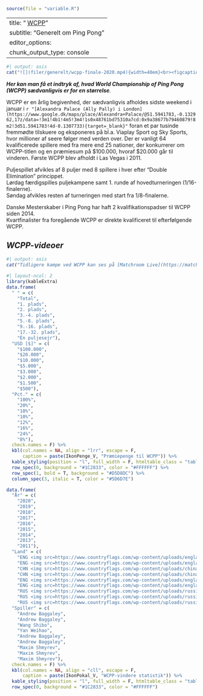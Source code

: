 ```r
source(file = "variable.R")
```

---
title: "<iconify-icon icon=mdi:earth></iconify-icon> <u>WCPP</u>"
subtitle: "Generelt om Ping Pong"
editor_options: 
  chunk_output_type: console
---

```r
#| output: asis
cat("![](filer/generelt/wcpp-finale-2020.mp4){width=40em}<br><figcaption><i style=font-size:80%>Videoklip af duel fra WCPP-finalen 2020. Kampen endte 15-14 i afgørende sæt til Andrew Baggaley, England mod Alexander Flemming, Tyskland. Hele kampen kan ses på Youtube [<b>HER</b>](https://www.youtube.com/watch?v=q2f9eDg8WHo){target=_blank}.</i></figcaption><p><p>")
```

***Her kan man få et indtryk af, hvad World Championship of Ping Pong (WCPP) sædvanligvis er for en størrelse**.*

WCPP er en årlig begivenhed, der sædvanligvis afholdes sidste weekend i januar i `r "[Alexandra Palace (Ally Pally) i London](https://www.google.dk/maps/place/Alexandra+Palace/@51.5941783,-0.132962,17z/data=!3m1!4b1!4m5!3m4!1s0x48761bd75310a7cd:0x9a38677b79460879!8m2!3d51.5941783!4d-0.1307733){target=_blank}"` foran et par tusinde fremmødte tilskuere og eksponeres på bl.a. Viaplay Sport og Sky Sports, hvor millioner af seere følger med verden over. Der er vanligt 64 kvalificerede spillere med fra mere end 25 nationer, der konkurrerer om WCPP-titlen og en præmiesum på \$100.000, hvoraf \$20.000 går til vinderen. Første WCPP blev afholdt i Las Vegas i 2011.

Puljespillet afvikles af 8 puljer med 8 spillere i hver efter "Double Elimination" princippet.\
Lørdag færdigspilles puljekampene samt 1. runde af hovedturneringen (1/16-finalerne).\
Søndag afvikles resten af turneringen med start fra 1/8-finalerne.

Danske Mesterskaber i Ping Pong har haft 2 kvalifikationspadser til WCPP siden 2014.\
Kvartfinalister fra foregående WCPP er direkte kvalificeret til efterfølgende WCPP.

::: {.callout-note style="font-style:italic"}
## WCPP-videoer

```r
#| output: asis
cat("Tidligere kampe ved WCPP kan ses på [Matchroom Live](https://matchroom.live/sports/ping_pong){target=_blank} (gratis bruger kan oprettes) eller YouTube-kanalen [Matchroom Multi Sport](https://www.youtube.com/channel/UCQ8cM7o5Gu9l9G3fDP5Xpsg){target=_blank}.")
```
:::

```r
#| layout-ncol: 2
library(kableExtra)
data.frame(
  " " = c(
    "Total",
    "1. plads",
    "2. plads",
    "3.-4. plads",
    "5.-8. plads",
    "9.-16. plads",
    "17.-32. plads",
    "Én puljesejr"),
  "USD [$]" = c(
    "$100.000",
    "$20.000",
    "$10.000",
    "$5.000",
    "$3.000",
    "$2.000",
    "$1.500",
    "$500"),
  "Pct." = c(
    "100%",
    "20%",
    "10%",
    "10%",
    "12%",
    "16%",
    "24%",
    "8%"),
  check.names = F) %>%
  kbl(col.names = NA, align = "lrr", escape = F,
      caption = paste(IkonPenge_V, "Præmiepenge til WCPP")) %>%
  kable_styling(position = "l", full_width = F, htmltable_class = "table-condensed") %>%
  row_spec(0, background = "#1C2833", color = "#FFFFFF") %>%
  row_spec(1, bold = T, background = "#D5D8DC") %>%
  column_spec(3, italic = T, color = "#5D6D7E")

data.frame(
  "År" = c(
    "2020",
    "2019",
    "2018",
    "2017",
    "2016",
    "2015",
    "2014",
    "2013",
    "2011"),
  "Land" = c(
    "ENG <img src=https://www.countryflags.com/wp-content/uploads/england-flag-jpg-xl.jpg height=11>",
    "ENG <img src=https://www.countryflags.com/wp-content/uploads/england-flag-jpg-xl.jpg height=11>",
    "CHN <img src=https://www.countryflags.com/wp-content/uploads/china-flag-png-large.png height=11>",
    "CHN <img src=https://www.countryflags.com/wp-content/uploads/china-flag-png-large.png height=11>",
    "ENG <img src=https://www.countryflags.com/wp-content/uploads/england-flag-jpg-xl.jpg height=11>",
    "ENG <img src=https://www.countryflags.com/wp-content/uploads/england-flag-jpg-xl.jpg height=11>",
    "RUS <img src=https://www.countryflags.com/wp-content/uploads/russia-flag-png-large.png height=11>",
    "RUS <img src=https://www.countryflags.com/wp-content/uploads/russia-flag-png-large.png height=11>",
    "RUS <img src=https://www.countryflags.com/wp-content/uploads/russia-flag-png-large.png height=11>"),
  "Spiller" = c(
    "Andrew Baggaley",
    "Andrew Baggaley",
    "Wang Shibo",
    "Yan Weihao",
    "Andrew Baggaley",
    "Andrew Baggaley",
    "Maxim Shmyrev",
    "Maxim Shmyrev",
    "Maxim Shmyrev"),
  check.names = F) %>%
  kbl(col.names = NA, align = "cll", escape = F,
      caption = paste(IkonPokal_V, "WCPP-vindere statistik")) %>%
  kable_styling(position = "l", full_width = F, htmltable_class = "table-condensed") %>%
  row_spec(0, background = "#1C2833", color = "#FFFFFF")
```